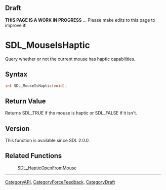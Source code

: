 
== Draft ==

'''THIS PAGE IS A WORK IN PROGRESS''' ... Please make edits to this page to improve it!
= SDL_MouseIsHaptic =

Query whether or not the current mouse has haptic capabilities.

== Syntax ==

<syntaxhighlight lang='c'>
int SDL_MouseIsHaptic(void);
</syntaxhighlight>

== Return Value ==

Returns SDL_TRUE if the mouse is haptic or SDL_FALSE if it isn't.

== Version ==

This function is available since SDL 2.0.0.

== Related Functions ==

:[[SDL_HapticOpenFromMouse]]

----
[[CategoryAPI]], [[CategoryForceFeedback]], [[CategoryDraft]]


